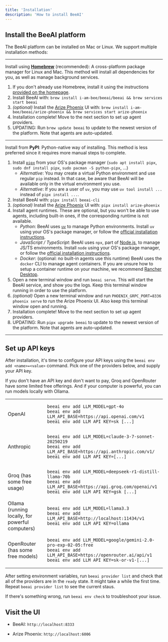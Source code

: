 ```yaml
---
title: 'Installation'
description: 'How to install BeeAI'
---
```


## Install the BeeAI platform

The BeeAI platform can be installed on Mac or Linux. We support multiple installation methods:

---

Install using **[Homebrew](https://brew.sh/)** (recommended): A cross-platform package manager for Linux and Mac. This method will install all dependencies for you, as well as manage background services.

1. If you don't already use Homebrew, install it using the instructions [provided on the homepage](https://brew.sh/).
2. Install BeeAI with:
    `brew install i-am-bee/beeai/beeai && brew services start beeai`
3. _(optional)_ Install the [Arize Phoenix](https://phoenix.arize.com/) UI with:
    `brew install i-am-bee/beeai/arize-phoenix && brew services start arize-phoenix`
4. Installation complete! Move to the next section to set up agent providers.
5. UPDATING: Run `brew update beeai` to update to the newest version of the platform. Note that agents are auto-updated.

---

Install from **PyPI**: Python-native way of installing. This method is less preferred since it requires more manual steps to complete.

1. Install [`pipx`](https://github.com/pypa/pipx) from your OS's package manager (`sudo apt install pipx`, `sudo dnf install pipx`, `sudo pacman -S python-pipx`, ...)
    - _Alternative_: You may create a virtual Python environment and use regular `pip` instead. In that case, be aware that BeeAI will be available only in the virtual environment you use.
    - _Alternative_: If you are a user of `uv`, you may use `uv tool install ...` instead of `pipx install ...`.
2. Install BeeAI with:
    `pipx install beeai-cli`
3. _(optional)_ Install the [Arize Phoenix](https://phoenix.arize.com/) UI with:
    `pipx install arize-phoenix`
4. Install agent runtimes. These are optional, but you won't be able to use agents, including built-in ones, if the corresponding runtime is not available.
    - _Python_: BeeAI uses [`uv`](https://docs.astral.sh/uv/) to manage Python environments. Install `uv` using your OS's package manager, or follow the [official installation instructions](https://docs.astral.sh/uv/getting-started/installation/).
    - _JavaScript / TypeScript_: BeeAI uses `npx`, part of [Node.js](https://nodejs.org/), to manage JS/TS environments. Install `node` using your OS's package manager, or follow the [official installation instructions](https://nodejs.org/en/download).
    - _Docker_: (optional: no built-in agents use this runtime) BeeAI uses the `docker` CLI to manage agent containers. If you are unsure how to setup a container runtime on your machine, we recommend [Rancher Desktop](https://rancherdesktop.io/).
5. Open a new terminal window and run `beeai serve`. This will start the BeeAI service, and show you the logs. Keep this terminal window running in order to use the platform.
6. _(optional)_ Open a new terminal window and run `PHOENIX_GRPC_PORT=8336 phoenix serve` to run the Arize Phoenix UI. Also keep this terminal window open and running.
7. Installation complete! Move to the next section to set up agent providers.
8. UPDATING: Run `pipx upgrade beeai` to update to the newest version of the platform. Note that agents are auto-updated.

---

## Set up API keys

After installation, it's time to configure your API keys using the `beeai env add <name>=<value>` command. Pick one of the providers below, and supply your API key.

If you don't have an API key and don't want to pay, Groq and OpenRouter have some limited free offerings. And if your computer is powerful, you can run models locally with Ollama.

<table>
<tr>
<td>OpenAI</td>
<td>

```
beeai env add LLM_MODEL=gpt-4o
beeai env add LLM_API_BASE=https://api.openai.com/v1
beeai env add LLM_API_KEY=sk_[...]
```

</td></tr>

<tr><td>Anthropic</td><td>

```
beeai env add LLM_MODEL=claude-3-7-sonnet-20250219
beeai env add LLM_API_BASE=https://api.anthropic.com/v1/
beeai env add LLM_API_KEY=[...]
```

</td></tr>

<tr><td>Groq (has some free usage)</td><td>

```
beeai env add LLM_MODEL=deepseek-r1-distill-llama-70b
beeai env add LLM_API_BASE=https://api.groq.com/openai/v1
beeai env add LLM_API_KEY=gsk_[...]
```

</td></tr>

<tr><td>Ollama (running locally, for powerful computers)</td><td>

```
beeai env add LLM_MODEL=llama3.3
beeai env add LLM_API_BASE=http://localhost:11434/v1
beeai env add LLM_API_KEY=ollama
```

</td></tr>

<tr><td>OpenRouter (has some free models)</td><td>

```
beeai env add LLM_MODEL=google/gemini-2.0-pro-exp-02-05:free
beeai env add LLM_API_BASE=https://openrouter.ai/api/v1
beeai env add LLM_API_KEY=sk-or-v1-[...]
```

</td></tr><table>

After setting environment variables, run `beeai provider list` and check that all of the providers are in the `ready` state. It might take a while the first time. Repeat `beeai provider list` to see the current staus.

If there's something wrong, run `beeai env check` to troubleshoot your issue.

## Visit the UI

* BeeAI: `http://localhost:8333`

* Arize Phoenix: `http://localhost:6006`
